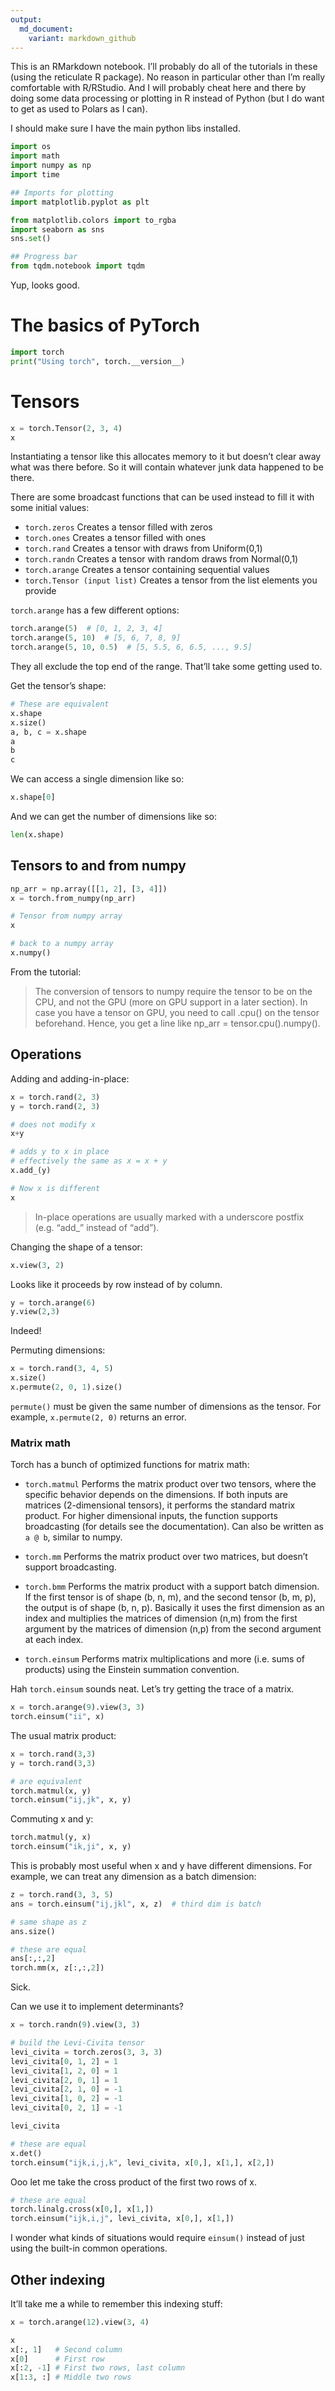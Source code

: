 ```yaml
---
output:
  md_document:
    variant: markdown_github
---
```


This is an RMarkdown notebook. I'll probably do all of the tutorials in these (using the reticulate R package). No reason in particular other than I'm really comfortable with R/RStudio. And I will probably cheat here and there by doing some data processing or plotting in R instead of Python (but I do want to get as used to Polars as I can).

I should make sure I have the main python libs installed.

```python
import os
import math
import numpy as np
import time

## Imports for plotting
import matplotlib.pyplot as plt

from matplotlib.colors import to_rgba
import seaborn as sns
sns.set()

## Progress bar
from tqdm.notebook import tqdm
```

Yup, looks good.

# The basics of PyTorch

```python
import torch
print("Using torch", torch.__version__)
```

# Tensors

```python
x = torch.Tensor(2, 3, 4)
x
```

Instantiating a tensor like this allocates memory to it but doesn't clear away what was there before. So it will contain whatever junk data happened to be there.

There are some broadcast functions that can be used instead to fill it with some initial values:

-   `torch.zeros` Creates a tensor filled with zeros
-   `torch.ones` Creates a tensor filled with ones
-   `torch.rand` Creates a tensor with draws from Uniform(0,1)
-   `torch.randn` Creates a tensor with random draws from Normal(0,1)
-   `torch.arange` Creates a tensor containing sequential values
-   `torch.Tensor (input list)` Creates a tensor from the list elements you provide

`torch.arange` has a few different options:

```python
torch.arange(5)  # [0, 1, 2, 3, 4]
torch.arange(5, 10)  # [5, 6, 7, 8, 9]
torch.arange(5, 10, 0.5)  # [5, 5.5, 6, 6.5, ..., 9.5]
```

They all exclude the top end of the range. That'll take some getting used to.

Get the tensor's shape:

```python
# These are equivalent
x.shape
x.size()
a, b, c = x.shape
a
b
c
```

We can access a single dimension like so:

```python
x.shape[0]
```

And we can get the number of dimensions like so:

```python
len(x.shape)
```

## Tensors to and from numpy

```python
np_arr = np.array([[1, 2], [3, 4]])
x = torch.from_numpy(np_arr)

# Tensor from numpy array
x

# back to a numpy array
x.numpy()
```

From the tutorial:

> The conversion of tensors to numpy require the tensor to be on the CPU, and not the GPU (more on GPU support in a later section). In case you have a tensor on GPU, you need to call .cpu() on the tensor beforehand. Hence, you get a line like np_arr = tensor.cpu().numpy().

## Operations

Adding and adding-in-place:

```python
x = torch.rand(2, 3)
y = torch.rand(2, 3)

# does not modify x
x+y

# adds y to x in place
# effectively the same as x = x + y
x.add_(y)

# Now x is different
x
```

> In-place operations are usually marked with a underscore postfix (e.g. "add\_" instead of "add").

Changing the shape of a tensor:

```python
x.view(3, 2)
```

Looks like it proceeds by row instead of by column.

```python
y = torch.arange(6)
y.view(2,3)
```

Indeed!

Permuting dimensions:

```python
x = torch.rand(3, 4, 5)
x.size()
x.permute(2, 0, 1).size()
```

`permute()` must be given the same number of dimensions as the tensor. For example, `x.permute(2, 0)` returns an error.

### Matrix math

Torch has a bunch of optimized functions for matrix math:

-   `torch.matmul` Performs the matrix product over two tensors, where the specific behavior depends on the dimensions. If both inputs are matrices (2-dimensional tensors), it performs the standard matrix product. For higher dimensional inputs, the function supports broadcasting (for details see the documentation). Can also be written as `a @ b`, similar to numpy.

-   `torch.mm` Performs the matrix product over two matrices, but doesn't support broadcasting.

-   `torch.bmm` Performs the matrix product with a support batch dimension. If the first tensor is of shape (b, n, m), and the second tensor (b, m, p), the output is of shape (b, n, p). Basically it uses the first dimension as an index and multiplies the matrices of dimension (n,m) from the first argument by the matrices of dimension (n,p) from the second argument at each index.

-   `torch.einsum` Performs matrix multiplications and more (i.e. sums of products) using the Einstein summation convention.

Hah `torch.einsum` sounds neat. Let's try getting the trace of a matrix.

```python
x = torch.arange(9).view(3, 3)
torch.einsum("ii", x)
```

The usual matrix product:

```python
x = torch.rand(3,3)
y = torch.rand(3,3)

# are equivalent
torch.matmul(x, y)
torch.einsum("ij,jk", x, y)
```

Commuting x and y:

```python
torch.matmul(y, x)
torch.einsum("ik,ji", x, y)
```

This is probably most useful when x and y have different dimensions. For example, we can treat any dimension as a batch dimension:

```python
z = torch.rand(3, 3, 5)
ans = torch.einsum("ij,jkl", x, z)  # third dim is batch

# same shape as z
ans.size()

# these are equal
ans[:,:,2]
torch.mm(x, z[:,:,2])
```

Sick.

Can we use it to implement determinants?

```python
x = torch.randn(9).view(3, 3)

# build the Levi-Civita tensor
levi_civita = torch.zeros(3, 3, 3)
levi_civita[0, 1, 2] = 1
levi_civita[1, 2, 0] = 1
levi_civita[2, 0, 1] = 1
levi_civita[2, 1, 0] = -1
levi_civita[1, 0, 2] = -1
levi_civita[0, 2, 1] = -1

levi_civita

# these are equal
x.det()
torch.einsum("ijk,i,j,k", levi_civita, x[0,], x[1,], x[2,])
```

Ooo let me take the cross product of the first two rows of x.

```python
# these are equal
torch.linalg.cross(x[0,], x[1,])
torch.einsum("ijk,i,j", levi_civita, x[0,], x[1,])
```

I wonder what kinds of situations would require `einsum()` instead of just using the built-in common operations.

## Other indexing

It'll take me a while to remember this indexing stuff:

```python
x = torch.arange(12).view(3, 4)

x
x[:, 1]   # Second column
x[0]      # First row
x[:2, -1] # First two rows, last column
x[1:3, :] # Middle two rows
```
